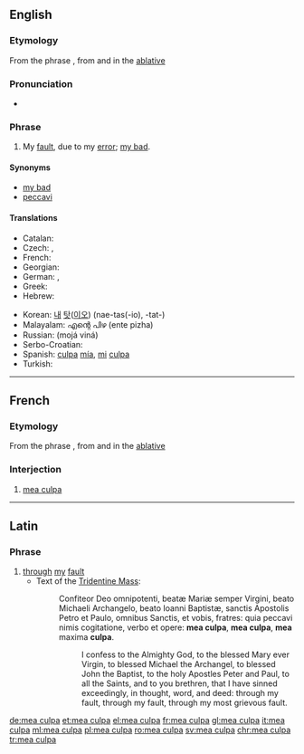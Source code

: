 ==English==
{{wikipedia|Mea Culpa}}

===Etymology===
From the {{etyl|la|en}} phrase {{term/t|la|meā culpā||through my fault}}, from {{term|mea||my, mine|lang=la}} and {{term|culpa||fault|lang=la}} in the [[ablative]]

===Pronunciation===
* {{IPA|/ˈmeɪ.əˌkʌl.pə/|/ˈmiː.əˈkʌl.pə/|/ˈmeɪ.əˌkʊl.pə/}}

===Phrase===
{{head|en|phrase|head=[[mea]] [[culpa]]}}

# My [[fault]], due to my [[error]]; [[my bad]].

====Synonyms====
* [[my bad]]
* [[peccavi]]

====Translations====
{{trans-top|My fault, due to my error}}
* Catalan: {{t|ca|mea culpa|f}}
* Czech: {{t|cs|moje chyba}}, {{t|cs|moje vina}}
* French: {{t+|fr|mea culpa}}
* Georgian: {{t|ka|ჩემი ბრალია|sc=Geor}}
* German: {{t+|de|mea culpa}}, {{t|de|meine Schuld}}
* Greek: {{t+|el|ήμαρτον|tr=ímarton}}
* Hebrew: {{t|he|טעות שלי|sc=Hebr}}
{{trans-mid}}
* Korean: [[내]] [[탓]]([[이오]]) (nae-tas(-io), -tat-)
* Malayalam: എന്റെ പിഴ (ente pizha)
* Russian: {{t|ru|моя вина}} (mojá viná)
* Serbo-Croatian: {{t|sh|moja greška}}
* Spanish: [[culpa]] [[mía]], [[mi]] [[culpa]]
* Turkish: {{t|tr|benim hatam}}
{{trans-bottom}}

----

==French==

===Etymology===
From the {{etyl|la|fr}} phrase {{term/t|la|meā culpā||through my fault}}, from {{term|mea||my, mine|lang=la}} and {{term|culpa||fault|lang=la}} in the [[ablative]]

===Interjection===
{{head|fr|interjection}}

# [[#English|mea culpa]]

----

==Latin==

===Phrase===
{{head|la|phrase|head=[[meā]] [[culpā]]}}

# [[through]] [[my]] [[fault]]
#* Text of the [[w:Tridentine Mass|Tridentine Mass]]:
#*: Confiteor Deo omnipotenti, beatæ Mariæ semper Virgini, beato Michaeli Archangelo, beato Ioanni Baptistæ, sanctis Apostolis Petro et Paulo, omnibus Sanctis, et vobis, fratres: quia peccavi nimis cogitatione, verbo et opere: '''mea culpa''', '''mea culpa''', '''mea''' maxima '''culpa'''.
#*:: I confess to the Almighty God, to the blessed Mary ever Virgin, to blessed Michael the Archangel, to blessed John the Baptist, to the holy Apostles Peter and Paul, to all the Saints, and to you brethren, that I have sinned exceedingly, in thought, word, and deed: through my fault, through my fault, through my most grievous fault.

[[de:mea culpa]]
[[et:mea culpa]]
[[el:mea culpa]]
[[fr:mea culpa]]
[[gl:mea culpa]]
[[it:mea culpa]]
[[ml:mea culpa]]
[[pl:mea culpa]]
[[ro:mea culpa]]
[[sv:mea culpa]]
[[chr:mea culpa]]
[[tr:mea culpa]]
